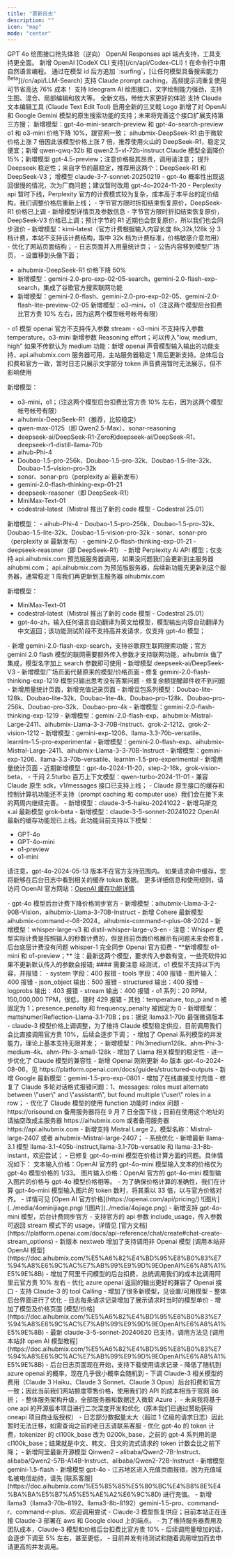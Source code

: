 ```yaml
---
title: "更新日志"
description: ""
icon: "map"
mode: "center"
---
```


<Update label="4 月 22 日">
GPT 4o 绘图接口抢先体验（逆向）
</Update>

<Update label="4 月 20 日">
OpenAI Responses api 端点支持，工具支持更全面。
</Update>

<Update label="4 月 17 日">
新增 OpenAI [CodeX CLI 支持](/cn/api/Codex-CLI)！在命令行中用自然语言编程。
</Update>

<Update label="4 月 12 日">
通过在模型 id 后方追加 `:surfing`，[让任何模型具备搜索能力 <sup>Beta</sup>](/cn/api/LLM-Search)
</Update>

<Update label="4 月 9 日">
支持 Claude prompt caching，高频提示词重复使用可节省高达 76% 成本！
</Update>

<Update label="4 月 7 日">
支持 Ideogram AI 绘图接口，文字绘制能力强劲，支持生图、混合、局部编辑和放大等。
</Update>

<Update label="4 月 5 日">
全新文档，带给大家更好的体验
</Update>

<Update label="3 月 30 日">
支持 Claude 文本编辑工具 (Claude Text Edit Tool)
</Update>

<Update label="3 月 24 日">
启用全新的三叉戟 Logo
</Update>

<Update label="3 月 16 日">
新增了对 OpenAi 和 Google Gemini 模型的原生搜索功能的支持；未来将完善这个接口扩展支持第三方搜；
</Update>

<Update label="3 月 15 日">
新增模型：gpt-4o-mini-search-preview 和 gpt-4o-search-preview
</Update>

<Update label="3 月 07 日">
o1 和 o3-mini 价格下降 10%，跟官网一致；
</Update>

<Update label="3 月 06 日">
aihubmix-DeepSeek-R1 由于微软价格上涨 7 倍因此该模型价格上涨 7 倍，推荐使用火山的 DeepSeek-R1，稳定又便宜；新增 qwen-qwq-32b 和 qwen2.5-vl-72b-instruct
</Update>

<Update label="2 月 28 日">
Claude 模型全面降价 15%；新增模型 gpt-4.5-preview；注意价格极其昂贵，调用请注意；
</Update>

<Update label="2 月 26 日">
提升 Deepseek 稳定性；来自字节的最稳定，推荐用这两个：DeepSeek-R1 和 DeepSeek-V3；
</Update>

<Update label="2 月 25 日">
增模型 claude-3-7-sonnet-20250219
</Update>

<Update label="2 月 24 日">
- gpt-4o 概率性出现返回很慢的情况，次为厂商问题；建议暂时改用 gpt-4o-2024-11-20
- Perplexity api 暂时下线，Perplexity 官方的计费模式较为复杂，成本高于本平台的定价结构，我们调整价格后重新上线；
- 字节官方限时折扣结束恢复原价，DeepSeek-R1 价格已上调
- 新增模型详情页及参数信息
</Update>

<Update label="2 月 23 日">
- 字节官方限时折扣结束恢复原价，DeepSeek-V3 价格已上调；预计字节的 R1 近期也会恢复原价，所以我们也会同步涨价
</Update>

<Update label="2 月 18 日">
- 新增模型：kimi-latest（官方计费根据输入内容长度 8k,32k,128k 分 3 档计费，本站不支持该计费结构，取中 32k 档为计费标准，价格敏感介意勿用）
- 优化了网站页面结构；
- 日志页面并入用量统计页；
- 公告内容移到模型广场页，
- 设置移到头像下面；

- aihubmix-DeepSeek-R1 价格下降 50% 
- 新增模型：gemini-2.0-pro-exp-02-05-search，gemini-2.0-flash-exp-search，集成了谷歌官方搜索联网功能 
- 新增模型：gemini-2.0-flash、gemini-2.0-pro-exp-02-05、gemini-2.0-flash-lite-preview-02-05 新增模型：o3-mini，o1（注这两个模型后台扣费比官方贵 10% 左右，因为这两个模型帐号帐号有限） 
</Update>

<Update label="2 月 4 日">
- o1 模型 openai 官方不支持传入参数 stream
- o3-mini 不支持传入参数 temperature，o3-mini 新增参数 Reasoning effort；可以传入"low, medium, high" 如果不传默认为 medium
</Update>

<Update label="2 月 1 日">
功能：新增 openai 声音模型输入输出的功能支持，api.aihubmix.com 服务器可用，主站服务器稳定 1 周后更新支持。总体后台扣费和官方一致，暂时日志只展示文字部分 token 声音费用暂时无法展示，但不影响使用

新增模型：
- o3-mini，o1；（注这两个模型后台扣费比官方贵 10% 左右，因为这两个模型帐号帐号有限）
- aihubmix-DeepSeek-R1（推荐，比较稳定）
- qwen-max-0125（即 Qwen2.5-Max）、sonar-reasoning
- deepseek-ai/DeepSeek-R1-Zero和deepseek-ai/DeepSeek-R1，deepseek-r1-distill-llama-70b
- aihub-Phi-4
- Doubao-1.5-pro-256k、Doubao-1.5-pro-32k、Doubao-1.5-lite-32k、Doubao-1.5-vision-pro-32k
- sonar、sonar-pro（perplexity ai 最新发布）
- gemini-2.0-flash-thinking-exp-01-21
- deepseek-reasoner（即 DeepSeek-R1）
- MiniMax-Text-01 
- codestral-latest（Mistral 推出了新的 code 模型 - Codestral 25.01）
</Update>

<Update label="1 月 23 日">
新增模型：
- aihub-Phi-4
- Doubao-1.5-pro-256k、Doubao-1.5-pro-32k、Doubao-1.5-lite-32k、Doubao-1.5-vision-pro-32k
- sonar、sonar-pro（perplexity ai 最新发布）
- gemini-2.0-flash-thinking-exp-01-21
- deepseek-reasoner（即 DeepSeek-R1）
</Update>

<Update label="1 月 19 日">
- 新增 Perplexity Ai API 模型；仅支持 api.aihubmix.com 预览版服务器调用，如果没问题我们会更新到主服务器 aihubmi.com；
api.aihubmix.com 为预览版服务器，后续新功能先更新到这个服务器，通常稳定 1 周我们再更新到主服务器 aihubmix.com

新增模型：
- MiniMax-Text-01 
- codestral-latest（Mistral 推出了新的 code 模型 - Codestral 25.01）
- gpt-4o-zh，输入任何语言自动翻译为英文给模型，模型输出内容自动翻译为中文返回；该功能测试阶段不支持高并发请求，仅支持 gpt-4o 模型；
</Update>

<Update label="1 月 6 日">
- 新增 gemini-2.0-flash-exp-search，支持谷歌原生联网搜索功能；官方 gemini 2.0 flash 模型的联网需要额外传入参数才支持联网功能，aihubmix 做了集成，模型名字加上 search 参数即可使用
- 新增模型 deepseek-ai/DeepSeek-V3
</Update>

<Update label="1 月 1 日">
- 新增模型广场页面代替原来的模型/价格页面
</Update>

<Update label="12 月 30 日">
- 修复 gemini-2.0-flash-thinking-exp-1219 模型只输出思考没有答案问题
- 修复余额提醒邮件收不到问题
</Update>

<Update label="12 月 22 日">
- 新增用量统计页面，新增充值记录页面
- 新增豆包系列模型：Doubao-lite-128k、Doubao-lite-32k、Doubao-lite-4k、Doubao-pro-128k、Doubao-pro-256k、Doubao-pro-32k、Doubao-pro-4k
- 新增模型：gemini-2.0-flash-thinking-exp-1219
- 新增模型：gemini-2.0-flash-exp、aihubmix-Mistral-Large-2411、aihubmix-Llama-3-3-70B-Instruct、grok-2-1212、grok-2-vision-1212
- 新增模型：gemini-exp-1206、llama-3.3-70b-versatile、learnlm-1.5-pro-experimental
</Update>

<Update label="12 月 14 日">
- 新增模型：gemini-2.0-flash-exp、aihubmix-Mistral-Large-2411、aihubmix-Llama-3-3-70B-Instruct
</Update>

<Update label="12 月 8 日">
- 新增模型：gemini-exp-1206、llama-3.3-70b-versatile、learnlm-1.5-pro-experimental
- 新增用量统计页面
</Update>

<Update label="11 月 21 日">
- 近期新增模型：gpt-4o-2024-11-20，step-2-16k，grok-vision-beta，
- 千问 2.5turbo 百万上下文模型：qwen-turbo-2024-11-01
</Update>

<Update label="11 月 07 日">
- 兼容 Claude 原生 sdk，v1/messages 接口已支持上线；
- Claude 原生接口的缓存和控制计算机功能还不支持（prompt caching 和 computer use）我们会在接下来的两周内继续完善。
</Update>

<Update label="11 月 05 日">
- 新增模型：claude-3-5-haiku-20241022	
- 新增马斯克 x.ai 最新模型 grok-beta
</Update>

<Update label="10 月 23 日">
- 新增模型：claude-3-5-sonnet-20241022
</Update>

<Update label="10 月 10 日">
OpenAI 最新的缓存功能现已上线。此功能目前支持以下模型：

- GPT-4o
- GPT-4o-mini
- o1-preview
- o1-mini

请注意，gpt-4o-2024-05-13 版本不在官方支持范围内。
如果请求命中缓存，您将能够在后台日志中看到相关的缓存 token 数据。
更多详细信息和使用规则，请访问 OpenAI 官方网站：[OpenAI 缓存功能详情](https://openai.com/index/api-prompt-caching/)
</Update>

<Update label="10 月 03 日">
- gpt-4o 模型后台计费下降价格同步官方
- 新增模型：aihubmix-Llama-3-2-90B-Vision，aihubmix-Llama-3-70B-Instruct
- 新增 Cohere 最新模型 aihubmix-command-r-08-2024，aihubmix-command-r-plus-08-2024	
</Update>

<Update label="9 月 19 日">
- 新增模型：whisper-large-v3 和 distil-whisper-large-v3-en
- 注意：Whisper 模型实际计费是按照输入的秒数计费的，但是目前页面价格展示有问题未来会修复，后台底层计费没有问题 whisper-1 完全同步 Openai 官方扣费
</Update>

<Update label="9 月 13 日">
- **新增模型 o1-mini 和 o1-preview；**  
注：最新这两个模型，要求传入参数有变，一些壳软件如果不更新默认传入的参数会报错;  
#### 需要注意 
经测试，o1 模型不支持以下内容，并报错：
- system 字段：400 报错
- tools 字段：400 报错
- 图片输入：400 报错
- json_object 输出：500 报错
- structured 输出：400 报错
- logprobs 输出：403 报错
- stream 输出：400 报错
- o1 系列：20 RPM，150,000,000 TPM，很低，随时 429 报错
- 其他：temperature, top_p and n 被固定为 1；presence_penalty 和 frequency_penalty 被固定为 0
</Update>

<Update label="9 月 10 日">
- 新增模型：mattshumer/Reflection-Llama-3.1-70B；ps：据说 llama3.1-70b 最强微调版本
- claude-3 模型价格上调调整，为了维持 Claude 模型稳定供应，目前调用我们会比直接调用官方贵 10%，后续会逐步下调；
- 增加了 Openai 系列模型的并发能力，理论上基本支持无限并发；
</Update>

<Update label="8 月 11 日">
- 新增模型：Phi3medium128k、ahm-Phi-3-medium-4k、ahm-Phi-3-small-128k
- 增加了 Llama 相关模型的稳定性
- 进一步优化了 Claude 模型的兼容性
</Update>

<Update label="8 月 7 日">
- 新增 Openai 刚刚更新 4o 版本 gpt-4o-2024-08-06，见 https://platform.openai.com/docs/guides/structured-outputs
- 新增 Google 最新模型：gemini-1.5-pro-exp-0801
</Update>

<Update label="8 月 4 日">
- 增加了在线直接支付充值
- 修复了 Claude 多轮对话格式报错问题：1、messages: roles must alternate between \"user\" and \"assistant\", but found multiple \"user\" roles in a row；
- 优化了 Claude 模型的使用 function 功能时 index 问题
- https://orisound.cn 备用服务器将在 9 月 7 日全面下线；目前在使用这个地址的请抽空改成主服务器 https://aihubmix.com 或者备用服务器 https://api.aihubmix.com
</Update>

<Update label="7 月 27 日">
- 新增支持 Mistral Large 2，模型名称：Mistral-large-2407 或者 aihubmix-Mistral-large-2407；
- 系统优化
</Update>

<Update label="7 月 24 日">
- 新增最新 llama-3.1 模型 llama-3.1-405b-instruct,llama-3.1-70b-versatile 和 llama-3.1-8b-instant，欢迎尝试；
</Update>

<Update label="7 月 20 日">
- 已修复 gpt-4o-mini 模型在价格计算方面的问题。具体情况如下：  
文本输入价格：OpenAI 官方的 gpt-4o-mini 模型输入文本的价格仅为 gpt-4o 模型价格的 1/33。  
图片输入价格：OpenAI 官方的 gpt-4o-mini 模型输入图片的价格与 gpt-4o 模型价格相等。  
- 为了确保价格计算的准确性，我们在计算 gpt-4o-mini 模型输入图片的 token 数时，将其乘以 33 倍，以与官方价格对齐。  
- 详情可见 [Open AI 官方价格](https://openai.com/api/pricing/)
![图片](../media/4ominijiage.png)  
![图片](../media/4ojiage.png)  
</Update>

<Update label="7 月 19 日">
- 新增支持 gpt-4o-mini 模型，后台计费同步官方
</Update>

<Update label="7 月 15 日 公告">
- 支持官方的 api 参数 include_usage，传入参数可返回 stream 模式下的 usage，详情见 [官方文档](https://platform.openai.com/docs/api-reference/chat/create#chat-create-stream_options)
</Update>

<Update label="7 月 14 日 公告">
- 新版本 nextweb 增加了支持调用非 Openai 模型 [调用本站非 OpenAI 模型](https://doc.aihubmix.com/%E5%A6%82%E4%BD%95%E8%B0%83%E7%94%A8%E6%9C%AC%E7%AB%99%E9%9D%9EOpenAI%E6%A8%A1%E5%9E%8B)
- 增加了阿里千问模型的后台扣费，总统调用我们的成本比调用阿里云官方贵 10% 左右
- 优化 azure openai 返回的输出更好的兼容了 Openai 接口
- 支持 Claude-3 的 tool Calling
- 增加了很多新模型，见设置/可用模型
</Update>

<Update label="7 月 3 日 公告">
- 整体后台界面进行了优化
- 日志每条请求记录增加了展示请求时当时的模型单价
- 增加了模型及价格页面 [模型/价格](https://doc.aihubmix.com/%E5%A6%82%E4%BD%95%E8%B0%83%E7%94%A8%E6%9C%AC%E7%AB%99%E9%9D%9EOpenAI%E6%A8%A1%E5%9E%8B)
</Update>

<Update label="6 月 20 日 公告">
- 最新 claude-3-5-sonnet-20240620 已支持，调用方法见 [调用本站非 open AI 模型教程](https://doc.aihubmix.com/%E5%A6%82%E4%BD%95%E8%B0%83%E7%94%A8%E6%9C%AC%E7%AB%99%E9%9D%9EOpenAI%E6%A8%A1%E5%9E%8B)
</Update>

<Update label="6 月 18 日 公告">
- 后台日志页面现在开始，支持下载使用请求记录
</Update>

<Update label="6 月 16 日 公告">
- 降低了随机到 azure openai 的概率，现在几乎很小概率会随机到
</Update>

<Update label="6 月 13 日 公告">
- 下调 Claude-3 相关模型的费用（Claude 3 Haiku、Claude 3 Sonnet、Claude 3 Opus）后台扣费和官方一致；因此当前我们网站额度零售价格，使用我们的 API 的成本相当于官网 86 折；
</Update>

<Update label="6 月 10 日 公告">
- 整体服务架构升级，全部服务器和数据迁入微软 Azure；
- 未来我将基于 one api 的开源版本项目进行二次深度开发和优化（原本我们已通过赞助获得 oneapi 项目商业版授权）
- 日志部分数据量太大（超过 1 亿级的请求日志）因此暂时无法迁移，如需查询之前的老日志请联系客服
- 优化 gpt-4o 的 token 计费，tokenizer 的 cI100k_base 改为 0200k_base，之前的 gpt-4 系列用的是 cI100k_base；结果就是中文、韩文、日文的流式请求的 token 计数会比之前下降；
</Update>

<Update label="6 月 8 日 公告">
- 新增阿里最新开源模型 Qinwen2
- alibaba/Qwen2-7B-Instruct、alibaba/Qwen2-57B-A14B-Instruct、alibaba/Qwen2-72B-Instruct
</Update>

<Update label="5 月 20 日 公告">
- 新增模型 gemini-1.5-flash
- 新增模型 gpt-4o
- 江苏地区进入充值页面报错，因为充值域名被电信劫持，请先 [联系客服](https://doc.aihubmix.com/%E5%85%85%E5%80%BC%E4%B8%8E%E4%BA%BA%E5%B7%A5%E5%AE%A2%E6%9C%8D) 进行充值。
- 新增 llama3（llama3-70b-8192、llama3-8b-8192）gemini-1.5-pro、command-r、command-r-plus、欢迎调用尝试
- Claude-3 模型恢复供应；目前本站正在连接 Claude-3 部署在 aws 和 Google cloud 上的端点。
- 为了维持服务器费用及团队成本，Claude-3 模型和价格后台扣费比官方贵 10%
- 后续调用量增加的话，会逐步下调至 5% 左右，甚至更低，
- 目前并发有待测试和随着调用增加而去申请更高的并发调用。
</Update>
